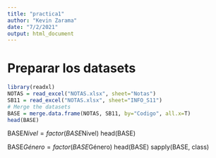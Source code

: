 ```yaml
---
title: "practica1"
author: "Kevin Zarama"
date: "7/2/2021"
output: html_document
---
```


# Preparar los datasets

```r
library(readxl)
NOTAS = read_excel("NOTAS.xlsx", sheet="Notas")
SB11 = read_excel("NOTAS.xlsx", sheet="INFO_S11")
# Merge the datasets
BASE = merge.data.frame(NOTAS, SB11, by="Codigo", all.x=T)
head(BASE)
```
BASE$Nivel=factor(BASE$Nivel)
head(BASE)

BASE$Género=factor(BASE$Género)
head(BASE)
sapply(BASE, class)
